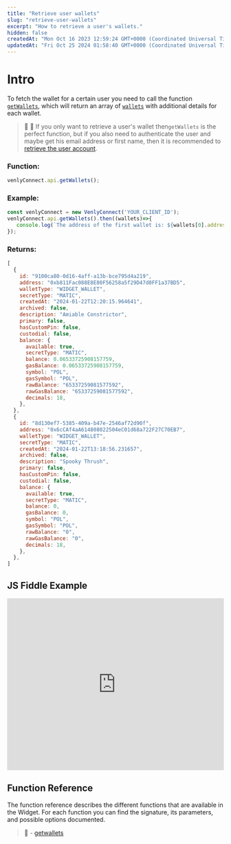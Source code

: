 ```yaml
---
title: "Retrieve user wallets"
slug: "retrieve-user-wallets"
excerpt: "How to retrieve a user's wallets."
hidden: false
createdAt: "Mon Oct 16 2023 12:59:24 GMT+0000 (Coordinated Universal Time)"
updatedAt: "Fri Oct 25 2024 01:58:40 GMT+0000 (Coordinated Universal Time)"
---
```

# Intro

To fetch the wallet for a certain user you need to call the function [`getWallets`](https://venly.readme.io/docs/getwallets), which will return an array of [`wallets`](https://venly.readme.io/docs/wallet) with additional details for each wallet.

> 📘 🧙 If you only want to retrieve a user's wallet then`getWallets` is the perfect function, but if you also need to authenticate the user and maybe get his email address or first name, then it is recommended to [retrieve the user account](https://venly.readme.io/docs/retrieve-a-user-account).

### Function:

```javascript
venlyConnect.api.getWallets();
```

### Example:

```javascript
const venlyConnect = new VenlyConnect('YOUR_CLIENT_ID'); 
venlyConnect.api.getWallets().then((wallets)=>{
   console.log(`The address of the first wallet is: ${wallets[0].address}`);
});
```

### Returns:

```javascript
[
  {
    id: "9100ca80-0d16-4aff-a13b-bce795d4a219",
    address: "0xb811Fac088E8E80F56258a5f29D47d0FF1a37BD5",
    walletType: "WIDGET_WALLET",
    secretType: "MATIC",
    createdAt: "2024-01-22T12:20:15.964641",
    archived: false,
    description: "Amiable Constrictor",
    primary: false,
    hasCustomPin: false,
    custodial: false,
    balance: {
      available: true,
      secretType: "MATIC",
      balance: 0.06533725908157759,
      gasBalance: 0.06533725908157759,
      symbol: "POL",
      gasSymbol: "POL",
      rawBalance: "65337259081577592",
      rawGasBalance: "65337259081577592",
      decimals: 18,
    },
  },
  {
    id: "8d130ef7-5385-409a-b47e-2546af72d90f",
    address: "0x6cCAf4aA614808022504eC01d68a722F27C70EB7",
    walletType: "WIDGET_WALLET",
    secretType: "MATIC",
    createdAt: "2024-01-22T13:18:56.231657",
    archived: false,
    description: "Spooky Thrush",
    primary: false,
    hasCustomPin: false,
    custodial: false,
    balance: {
      available: true,
      secretType: "MATIC",
      balance: 0,
      gasBalance: 0,
      symbol: "POL",
      gasSymbol: "POL",
      rawBalance: "0",
      rawGasBalance: "0",
      decimals: 18,
    },
  },
]

```

## JS Fiddle Example

<iframe src="https://jsfiddle.net/abdullah066/qhtkm02x/embedded/" width="100%" height="400" frameborder="0"></iframe>


## Function Reference

The function reference describes the different functions that are available in the Widget. For each function you can find the signature, its parameters, and possible options documented.

> 📘 - [getwallets](https://venly.readme.io/docs/getwallets)
